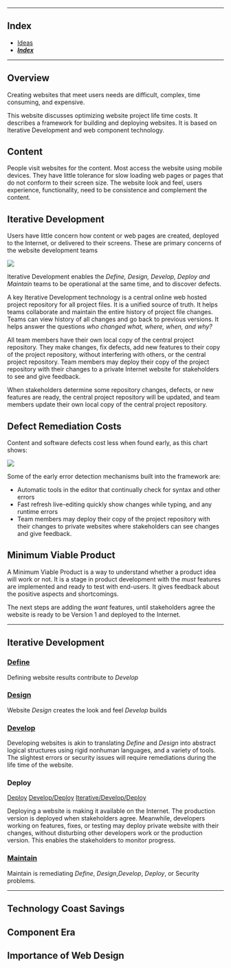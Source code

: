


---

## Index

<article className="prose prose-lg">

- [ Ideas](ideas)
- [ ***Index***](newIndex)

</article>

---


## Overview

Creating websites that meet users needs are difficult, complex, time consuming, and expensive.


This website discusses optimizing website project life time costs. It describes a  framework for building and deploying websites. It is based on Iterative Development and web component technology.


## Content

People visit websites for the content. Most access the website using mobile devices. They have little tolerance for slow loading web pages or pages that do not conform to their screen size. The website look and feel, users experience, functionality, need to be consistence and complement the content.

## Iterative Development

Users have little concern how content or web pages are created, deployed to the Internet, or delivered to their screens. These are primary concerns of the website development teams

<Image src="/IterativeDev.png" width={455} height={455} />

Iterative Development enables the *Define, Design, Develop, Deploy and Maintain* teams to be operational at the same time, and to discover defects. 

A key Iterative Development technology is a central online web hosted project repository for all project files. It is a unified source of truth. It helps teams collaborate and maintain the entire history of project file changes. Teams can view history of all changes and go back to previous versions. It helps answer the questions _who changed what, where, when, and why?_

All team members have their own local copy of the central project repository. They make changes, fix defects, add new features to their copy of the project repository, without interfering with others, or the central project repository. Team members may deploy their copy of the project repository with their changes to a private Internet website for stakeholders to see and give feedback.

When stakeholders determine some repository changes, defects, or new features are ready, the central project repository will be updated, and team members update their own local copy of the central project repository.

<!--
Some times companies may have little interest in how their websites are constructed, as long as they have the features and functionality needed to satisfy their users. The cost of error and security remediation, may cost a magnitude or more money than creating the websites.
-->

## Defect Remediation Costs

Content and software defects cost less when found early, as this chart shows:
 
<Image src="/bugFixChart.jpg" width={455} height={455} />

Some of the early error detection mechanisms built into the framework are:

- Automatic tools in the editor that continually check for syntax and other errors 
- Fast refresh live-editing quickly show changes while typing, and any runtime errors
- Team members may deploy their copy of the project repository with their changes to private websites where stakeholders can see changes and give feedback.

## Minimum Viable Product 

 A Minimum Viable Product is a way to understand whether a product idea will work or not. It is a stage in product development with the *must* features are implemented and ready to test with end-users. It gives feedback about the positive aspects and shortcomings.
 
 The next steps are adding the *want* features, until stakeholders agree the website is ready to be Version 1 and deployed to the Internet.

---

## Iterative Development

### [Define](define)

Defining website results contribute to *Develop*


### [Design](Design/design)

Website *Design* creates the look and feel *Develop* builds 


### [Develop](Iterative/Develop/develop)

Developing websites is akin to translating *Define* and *Design* into abstract logical structures using rigid nonhuman languages, and a variety of tools. The slightest errors or security issues will require remediations during the life time of the website.


### Deploy

[Deploy](deploy)
[Develop/Deploy](Develop/Deploy)
[Iterative/Develop/Deploy](Iterative/Develop/Deploy)

Deploying a website is making it available on the Internet. The production version is deployed when stakeholders agree. Meanwhile, developers working on features, fixes, or testing may deploy private website with their changes, without disturbing other developers work or the production version. This enables the stakeholders to monitor progress.


### [Maintain](Iterative/Maintain/maintain)

Maintain is remediating *Define*, *Design*,*Develop*, *Deploy*, or Security problems.

---
## Technology Coast Savings

## Component Era



## Importance of Web Design